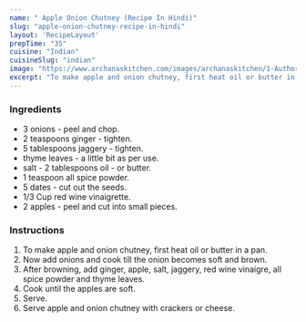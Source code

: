 ---
name: " Apple Onion Chutney (Recipe In Hindi)"
slug: "apple-onion-chutney-recipe-in-hindi"
layout: 'RecipeLayout'
prepTime: "35"
cuisine: "Indian"
cuisineSlug: "indian"
image: "https://www.archanaskitchen.com/images/archanaskitchen/1-Author/madhulia/Apple_Onion_Chutney.jpg"
excerpt: "To make apple and onion chutney, first heat oil or butter in a pan"
---

### Ingredients

-  3 onions - peel and chop.
-  2 teaspoons ginger - tighten.
-  5 tablespoons jaggery - tighten.
-  thyme leaves - a little bit as per use.
-  salt - 2 tablespoons oil - or butter.
-  1 teaspoon all spice powder.
-  5 dates - cut out the seeds.
-  1/3 Cup red wine vinaigrette.
- 2 apples - peel and cut into small pieces.

### Instructions

1. To make apple and onion chutney, first heat oil or butter in a pan.
1. Now add onions and cook till the onion becomes soft and brown.
1. After browning, add ginger, apple, salt, jaggery, red wine vinaigre, all spice powder and thyme leaves.
1. Cook until the apples are soft.
1. Serve.
1. Serve apple and onion chutney with crackers or cheese.

